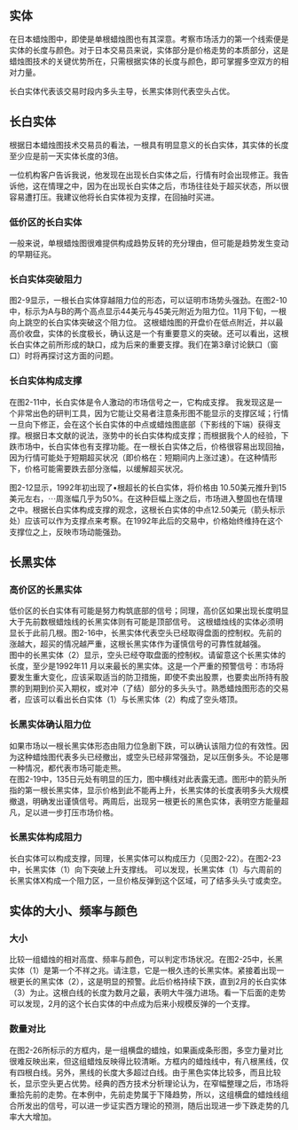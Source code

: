 
## 实体
在日本蜡烛图中，即使是单根蜡烛图也有其深意。考察市场活力的第一个线索便是实体的长度与颜色。对于日本交易员来说，实体部分是价格走势的本质部分，这是蜡烛图技术的关键优势所在，只需根据实体的长度与颜色，即可掌握多空双方的相对力量。

长白实体代表该交易时段内多头主导，长黑实体则代表空头占优。

## 长白实体
根据日本蜡烛图技术交易员的看法，一根具有明显意义的长白实体，其实体的长度至少应是前一天实体长度的3倍。

一位机构客户告诉我说，他发现在出现长白实体之后，行情有时会出现修正。我告诉他，这在情理之中，因为在出现长白实体之后，市场往往处于超买状态，所以很容易遭打压。我建议他将长白实体视为支撑，在回抽时买进。

### 低价区的长白实体
一般来说，单根蜡烛图很难提供构成趋势反转的充分理由，但可能是趋势发生变动的早期征兆。

### 长白实体突破阻力
图2-9显示，一根长白实体穿越阻力位的形态，可以证明市场势头强劲。在图2-10中，标示为A与B的两个高点显示44美元与45美元附近为阻力位。11月下旬，一根向上跳空的长白实体突破这个阻力位。
这根蜡烛图的开盘价在低点附近，并以最高价收盘，实体的长度极长，确认这是一个有重要意义的突破。还可以看出，这根长白实体之前所形成的缺口，成为后来的重要支撑。我们在第3章讨论鋏口（窗口）时将再探讨这方面的问题。

<ImageRender alt='test1' width='auto' height='auto' path='/蜡烛图新解/1-实体4.png' />

### 长白实体构成支撑
在图2-11中，长白实体是令人激动的市场信号之一，它构成支撑。
我发现这是一个非常出色的研判工具，因为它能让交易者注意条形图不能显示的支撑区域；行情一旦向下修正，会在这个长白实体的中点或蜡烛图底部（下影线的下端）获得支撑。根据日本文献的说法，涨势中的长白实体构成支撑；而根据我个人的经验，下跌市场中，长白实体也有支撑功能。在一根长白实体之后，价格很容易出现回抽，因为行情可能处于短期超买状况（即价格在：短期间内上涨过速）。在这种情形下，价格可能需要跌去部分涨幅，以缓解超买状况。

图2-12显示，1992年初出现了•根超长的长白实体，将价格由
10.50美元推升到15美元左右，⋯周涨幅几乎为50%。在这种巨幅上涨之后，市场进入整固也在情理之中。根据长白实体构成支撑的观念，这根长白实体的中点12.50美元（箭头标示处）应该可以作为支撑点来考察。在1992年此后的交易中，价格始终维持在这个支撑位之上，反映市场动能强劲。

<ImageRender alt='test1' width='auto' height='auto' path='/蜡烛图新解/1-实体5.png' />

## 长黑实体
### 高价区的长黑实体
低价区的长白实体有可能是努力构筑底部的信号；同理，高价区如果出现长度明显大于先前数根蜡烛线的长黑实体则有可能是顶部信号。
这根蜡烛线的实体必须明显长于此前几根。图2-16中，长黑实体代表空头已经取得盘面的控制权。先前的涨越大，超买的情况越严重，这根长黑实体作为谨慎信号的可靠性就越强。<br/>
图中的长黑实体（2）显示，空头已经夺取盘面的控制权。请留意这个长黑实体的长度，至少是1992年11 月以来最长的黑实体。这是一个严重的预警信号：市场将要发生重大变化，应该采取适当的防卫措施，即使不卖出股票，也要卖出所持有股票的到期到价买入期权，或对冲（了结）部分的多头头寸。熟悉蜡烛图形态的交易者，应该可以看出长白实体（1）与长黑实体（2）构成了空头塔顶。

<ImageRender alt='test1' width='auto' height='auto' path='/蜡烛图新解/1-实体.png' />

### 长黑实体确认阻力位
如果市场以一根长黑实体形态由阻力位急剧下跌，可以确认该阻力位的有效性。因为这种蜡烛图代表多头已经撤出，或空头已经非常强劲，足以压倒多头。不论是哪一种情况，都代表市场可能走熊。<br/>
在图2-19中，135日元处有明显的压力，图中横线对此表露无遗。图形中的箭头所指的第一根长黑实体，显示价格到此不能再上升，长黑实体的长度表明多头大规模撤退，明确发出谨慎信号。两周后，出现另一根更长的黑色实体，表明空方能量超凡，足以进一步打压市场价格。

<ImageRender alt='test1' width='auto' height='auto' path='/蜡烛图新解/1-实体2.png' />

### 长黑实体构成阻力
长白实体可以构成支撑，同理，长黑实体可以构成压力（见图2-22）。在图2-23中，长黑实体（1）向下突破上升支撑线。
可以发现，长黑实体（1）与六周前的长黑实体X构成一个阻力区，一旦价格反弹到这个区域，可了结多头头寸或卖空。
<ImageRender alt='test1' width='auto' height='auto' path='/蜡烛图新解/1-实体3.png' />

## 实体的大小、频率与颜色
### 大小
比较一组蜡烛的相对高度、频率与颜色，可以判定市场状况。在图2-25中，长黑实体（1）是第一个不祥之兆。请注意，它是一根久违的长黑实体。紧接着出现一根更长的黑实体（2），这是明显的预警。此后价格持续下跌，直到2月的长白实体（3）为止。这根白线的长度为数月之最，表明大牛强力进场。看一下后面的走势可以发现，2月的这个长白实体的中点成为后来小规模反弹的一个支撑。

<ImageRender alt='test1' width='auto' height='auto' path='/蜡烛图新解/1-实体6.png' />

### 数量对比
在图2-26所标示的方框内，是一组横盘的蜡烛，如果画成条形图，多空力量对比很难反映出来，但这组蜡烛反映得比较清晰。方框内的蜡烛线中，有八根黑线，仅有四根白线。另外，黑线的长度大多超过白线。由于黑色实体比较多，而且比较长，显示空头更占优势。经典的西方技术分析理论认为，在窄幅整理之后，市场将重拾先前的走势。在本例中，先前走势属于下降趋势，所以，这组横盘的蜡烛线组合所发出的信号，可以进一步证实西方理论的预测，随后出现进一步下跌走势的几率大大增加。

<ImageRender alt='test1' width='auto' height='auto' path='/蜡烛图新解/1-实体7.png' />
